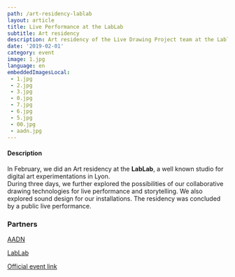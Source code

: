 ```yaml
---
path: /art-residency-lablab
layout: article
title: Live Performance at the LabLab
subtitle: Art residency
description: Art residency of the Live Drawing Project team at the Lablab in Lyon in partnership with AADN
date: '2019-02-01'
category: event
image: 1.jpg
language: en
embeddedImagesLocal:
 - 1.jpg
 - 2.jpg
 - 3.jpg
 - 0.jpg
 - 7.jpg
 - 6.jpg
 - 5.jpg
 - 00.jpg
 - aadn.jpg
---
```


#### Description

In February, we did an Art residency at the **LabLab**, a well known studio for digital art experimentations in Lyon.  
During three days, we further explored the possibilities of our collaborative drawing technologies for live performance and storytelling. We also explored sound design for our installations.
The residency was concluded by a public live performance.

<ImageGrid props={props} indices={[0,1,2,3,4,5]}/>



### Partners

[AADN](http://aadn.org/)

[LabLab](https://www.facebook.com/atelierlablab/)

[Official event link](https://aadn.org/nos-residences/the-live-drawing-project-en-residence-au-lab-lab/)
